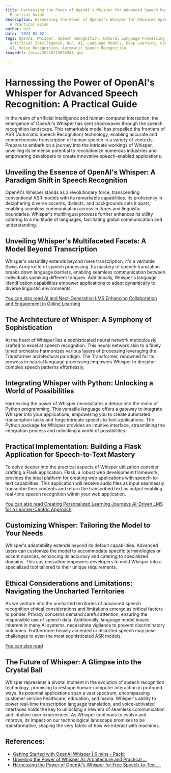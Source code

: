 ```yaml
---
title: Harnessing the Power of OpenAI's Whisper for Advanced Speech Recognition A
  Practical Guide
description: Harnessing the Power of OpenAI's Whisper for Advanced Speech Recognition
  A Practical Guide
author: Usf
date: '2024-01-02'
tags: OpenAI, Whisper, Speech Recognition, Natural Language Processing, Machine Learning,
  Artificial Intelligence, NLP, AI, Language Models, Deep Learning, Conversational
  AI, Voice Recognition, Automatic Speech Recognition
imageUrl: /pixa/20240118004941.jpg

---
```

#  Harnessing the Power of OpenAI's Whisper for Advanced Speech Recognition: A Practical Guide

In the realm of artificial intelligence and  human-computer interaction, the emergence of  OpenAI's Whisper has sent shockwaves through the speech recognition landscape. This remarkable model has propelled the  frontiers of ASR (Automatic Speech Recognition) technology, enabling accurate and comprehensive transcription of human speech  in a variety of contexts. Prepare to embark on  a journey into the intricate workings of Whisper, unveiling its immense potential to revolutionize numerous industries  and empowering developers to create innovative speech-enabled applications.

## Unveiling the Essence of OpenAI's  Whisper: A Paradigm Shift in Speech Recognition

OpenAI's Whisper stands as a revolutionary force, transcending conventional ASR models with its remarkable capabilities. Its proficiency in deciphering diverse accents,  dialects, and  backgrounds sets it apart, enabling seamless communication across  cultures and linguistic boundaries. Whisper's multilingual prowess further enhances its utility catering to a multitude  of languages, facilitating global communication and understanding.

## Unveiling Whisper's Multifaceted Facets: A Model Beyond  Transcription

Whisper's  versatility extends  beyond mere transcription; it's a veritable Swiss Army knife of speech processing. Its mastery of speech translation breaks down language barriers, enabling  seamless communication between individuals speaking different tongues. Additionally,  Whisper's language identification capabilities empower applications to adapt dynamically to diverse linguistic environments.

[You can also  read AI  and Next-Generation LMS Enhancing Collaboration and Engagement in Online Learning](AI%20and%20Next-Generation%20LMS%20Enhancing%20Collaboration%20and%20Engagement%20in%20Online%20Learning)


## The Architecture of  Whisper: A Symphony of Sophistication

At the  heart of Whisper lies a sophisticated neural network meticulously crafted to excel  at speech recognition. This  neural network akin to  a  finely tuned orchestra harmonizes various layers  of processing leveraging the Transformer architectural paradigm.  The Transformer, renowned for its prowess  in natural language processing empowers Whisper to decipher complex speech patterns effortlessly.

## Integrating Whisper with Python: Unlocking a World of Possibilities

Harnessing the power of Whisper necessitates a  detour into the  realm of Python programming. This versatile language offers a gateway to  integrate Whisper into your applications, empowering  you to create automated transcription tasks and forge intricate speech-to-text applications. The Python  package for Whisper provides  an intuitive interface, streamlining the integration process and  unlocking a world of possibilities.

## Practical Implementation: Building a Flask Application for Speech-to-Text Mastery

To delve deeper into the practical aspects  of Whisper utilization consider crafting a Flask application. Flask, a robust web development framework, provides  the ideal platform  for creating web applications with speech-to-text capabilities. This application  will receive audio files as input seamlessly  transcribe their contents and return the transcribed text as output enabling real-time speech  recognition within your web  application.

[You can also read Creating Personalized Learning  Journeys AI-Driven LMS for a Learner-Centric Approach](Creating%20Personalized%20Learning%20Journeys%20AI-Driven%20LMS%20for%20a%20Learner-Centric%20Approach)


## Customizing Whisper: Tailoring the Model to Your  Needs

Whisper's adaptability extends beyond its default capabilities.  Advanced users can customize the model to accommodate specific terminologies or accent nuances, enhancing its accuracy and catering to  specialized domains. This customization empowers developers to mold Whisper into a specialized tool tailored to their unique  requirements.

## Ethical Considerations and Limitations: Navigating  the Uncharted Territories

As we  venture into the uncharted territories of advanced speech recognition ethical considerations and limitations emerge  as critical factors to ponder. Privacy concerns demand  careful attention, ensuring the responsible use of speech data. Additionally, language model biases inherent in many AI systems, necessitate vigilance to prevent discriminatory outcomes. Furthermore heavily accented or distorted speech  may  pose challenges to even the most sophisticated  ASR models.

[You can also read ]()


## The Future of Whisper: A Glimpse into the Crystal  Ball

Whisper represents a pivotal moment  in the evolution of speech recognition technology, promising to reshape human-computer interaction in profound ways. Its potential applications span a vast spectrum, encompassing customer  service healthcare, education, and media.  Whisper's ability to  power real-time transcription language translation, and voice-activated interfaces holds the key to unlocking a new era of seamless communication and intuitive user  experiences. As Whisper continues to evolve  and improve, its impact on our technological landscape  promises to  be transformative, shaping the very fabric of how we  interact with machines.

## References:
- [Getting Started with OpenAI Whisper | 6 mins - Packt](https://www.packtpub.com/article-hub/getting-started-with-openai-whisper)
- [Unveiling the Power of Whisper AI: Architecture and Practical ...](https://medium.com/@rgoestenmeier_23126/unveiling-the-power-of-whisper-ai-architecture-and-practical-implementations-developer-blog-f4001ef8a2a1)
- [Harnessing the Power of OpenAI's Whisper for Free Speech-to-Text ...](https://medium.com/@imagebind/harnessing-the-power-of-openais-whisper-for-free-speech-to-text-transcription-738fe66ea2fa)
